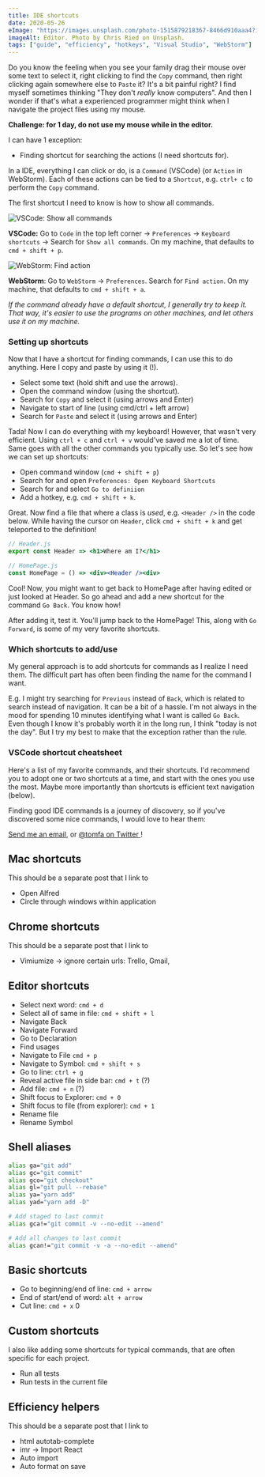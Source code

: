 ```yaml
---
title: IDE shortcuts
date: 2020-05-26
eImage: "https://images.unsplash.com/photo-1515879218367-8466d910aaa4?ixlib=rb-1.2.1&ixid=eyJhcHBfaWQiOjEyMDd9&auto=format&fit=crop&w=1650&q=80"
imageAlt: Editor. Photo by Chris Ried on Unsplash.
tags: ["guide", "efficiency", "hotkeys", "Visual Studio", "WebStorm"]
---
```


Do you know the feeling when you see your family drag their mouse
over some text to select it, right clicking to find the `Copy`
command, then right clicking again somewhere else to `Paste` it?
It's a bit painful right? I find myself sometimes thinking
"They don't _really_ know computers". And then I wonder if
that's what a experienced programmer might think when I
navigate the project files using my mouse.

**Challenge: for 1 day, do not use my mouse while in the editor.**

I can have 1 exception:

- Finding shortcut for searching the actions (I need shortcuts for).

In a IDE, everything I can click or do, is a `Command` (VSCode)
(or `Action` in WebStorm). Each of these actions can be tied
to a `Shortcut`, e.g. `ctrl+ c` to perform the `Copy` command.

The first shortcut I need to know is how to show all commands.

![VSCode: Show all commands](./vscode-show-commands.png)

**VSCode:** Go to `Code` in the top left corner ->  `Preferences`
-> `Keyboard shortcuts` -> Search for `Show all commands`.
On my machine, that defaults to `cmd + shift + p`.

![WebStorm: Find action](./webstorm-find-action.png)

**WebStorm**: Go to `WebStorm` -> `Preferences`. Search for
`Find action`. On my machine, that defaults to `cmd + shift + a`.

_If the command already have a default shortcut, I generally
try to keep it. That way, it's easier to use the programs
on other machines, and let others use it on my machine._

### Setting up shortcuts

Now that I have a shortcut for finding commands, I can use this
to do anything. Here I copy and paste by using it (!).

- Select some text (hold shift and use the arrows).
- Open the command window (using the shortcut).
- Search for `Copy` and select it (using arrows and Enter)
- Navigate to start of line (using cmd/ctrl + left arrow)
- Search for `Paste` and select it (using arrows and Enter)

Tada! Now I can do everything with my keyboard! However, that
wasn't very efficient. Using `ctrl + c` and `ctrl + v` would've
saved me a lot of time. Same goes with all the other commands
you typically use. So let's see how we can set up shortcuts:

- Open command window (`cmd + shift + p`)
- Search for and open `Preferences: Open Keyboard Shortcuts`
- Search for and select `Go to definiion`
- Add a hotkey, e.g. `cmd + shift + k`.

Great. Now find a file that where a class is _used_, e.g.
`<Header />` in the code below. While having the cursor on
`Header`, click `cmd + shift + k` and get teleported to the
definition!

```jsx
// Header.js
export const Header => <h1>Where am I?</h1>

// HomePage.js
const HomePage = () => <div><Header /><div>
```

Cool! Now, you might want to get back to HomePage after
having edited or just looked at Header. So go ahead and
add a new shortcut for the command `Go Back`. You know how!

After adding it, test it. You'll jump back to the HomePage!
This, along with `Go Forward`, is some of my very favorite
shortcuts.

### Which shortcuts to add/use

My general approach is to add shortcuts for commands as
I realize I need them. The difficult part has often been
finding the name for the command I want.

E.g. I might try searching for `Previous` instead of `Back`,
which is related to search instead of navigation. It can be
a bit of a hassle. I'm not always in the mood for spending
10 minutes identifying what I want is called `Go Back`.
Even though I know it's probably worth it in the long run,
I think "today is not the day". But I try my best to make
that the exception rather than the rule.

### VSCode shortcut cheatsheet

Here's a list of my favorite commands, and their shortcuts.
I'd recommend you to adopt one or two shortcuts at a time,
and start with the ones you use the most. Maybe more
importantly than shortcuts is efficient text navigation (below).

Finding good IDE commands is a journey of discovery, so if you've
discovered some nice commands, I would love to hear them:

<a href="mailto:tomas.a.fagerbekk@gmail.com">Send me an email</a>, or <a href="https://twitter.com/tommfa">
  @tomfa on Twitter
</a>!

## Mac shortcuts

This should be a separate post that I link to

- Open Alfred
- Circle through windows within application

## Chrome shortcuts

This should be a separate post that I link to

- Vimiumize -> ignore certain urls: Trello, Gmail,

## Editor shortcuts

- Select next word: `cmd + d`
- Select all of same in file: `cmd + shift + l`
- Navigate Back
- Navigate Forward
- Go to Declaration
- Find usages
- Navigate to File `cmd + p`
- Navigate to Symbol: `cmd + shift + s`
- Go to line: `ctrl + g`
- Reveal active file in side bar: `cmd + t` (?)
- Add file: `cmd + n` (?)
- Shift focus to Explorer: `cmd + 0`
- Shift focus to file (from explorer): `cmd + 1`
- Rename file
- Rename Symbol

## Shell aliases

```bash
alias ga="git add"
alias gc="git commit"
alias gco="git checkout"
alias gl="git pull --rebase"
alias ya="yarn add"
alias yad="yarn add -D"

# Add staged to last commit
alias gca!="git commit -v --no-edit --amend"

# Add all changes to last commit
alias gcan!="git commit -v -a --no-edit --amend"
```

## Basic shortcuts

- Go to beginning/end of line: `cmd + arrow`
- End of start/end of word: `alt + arrow`
- Cut line: `cmd + x` 0

## Custom shortcuts

I also like adding some shortcuts for typical commands, that are often specific for each project.

- Run all tests
- Run tests in the current file

## Efficiency helpers

This should be a separate post that I link to

- html autotab-complete
- imr -> Import React
- Auto import
- Auto format on save
